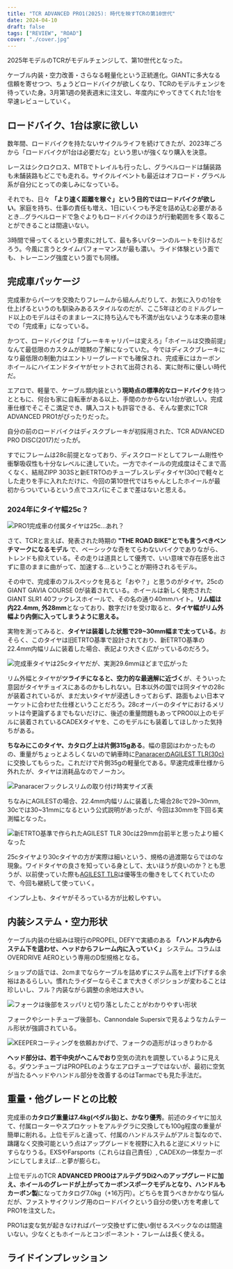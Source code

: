 ```yaml
---
title: "TCR ADVANCED PRO1(2025): 時代を映すTCRの第10世代"
date: 2024-04-10
draft: false
tags: ["REVIEW", "ROAD"]
cover: "./cover.jpg"
---
```


2025年モデルのTCRがモデルチェンジして、第10世代となった。

ケーブル内装・空力改善・さらなる軽量化という正統進化。GIANTに多大なる信頼を寄せつつ、ちょうどロードバイクが欲しくなり、TCRのモデルチェンジを待っていた身。3月第1週の発表週末に注文し、年度内にやってきてくれた1台を早速レビューしていく。

## ロードバイク、1台は家に欲しい

数年間、ロードバイクを持たないサイクルライフを続けてきたが、2023年ごろから「ロードバイクが1台は必要だな」という思いが強くなり購入を決意。

レースはシクロクロス、MTBでトレイルも行ったし、グラベルロードは舗装路も未舗装路もどこでも走れる。サイクルイベントも最近はオフロード・グラベル系が自分にとっての楽しみになっている。

それでも、日々 **「より速く距離を稼ぐ」という目的ではロードバイクが欲しい**。家庭を持ち、仕事の責任も増え、1日にいくつも予定を詰め込む必要があるとき…グラベルロードで急ぐよりもロードバイクのほうが行動範囲を多く取ることができることは間違いない。

3時間で帰ってくるという要求に対して、最も多いパターンのルートを引けるだろう。今風に言うとタイムパフォーマンスが最も濃い。ライド体験という面でも、トレーニング強度という面でも同様。

## 完成車パッケージ

完成車からパーツを交換たりフレームから組んんだりして、お気に入りの1台を仕上げるというのも馴染みあるスタイルなのだが、ここ5年ほどのミドルグレード以上のモデルはそのままレースに持ち込んでも不満が出ないような本来の意味での「完成車」になっている。

かつて、ロードバイクは「ブレーキキャリパーは変えろ」「ホイールは交換前提」なんて最低限のカスタムが暗黙の了解になっていた。今ではディスクブレーキになり最低限の制動力はエントリーグレードでも確保され、完成車にはカーボンホイールにハイエンドタイヤがセットされて出荷される、実に財布に優しい時代だ。

エアロで、軽量で、ケーブル類内装という**現時点の標準的なロードバイク**を持つとともに、何台も家に自転車がある以上、手間のかからない1台が欲しい。完成車仕様でそこそこ満足でき、購入コストも許容できる、そんな要求にTCR ADVANCED PRO1がぴったりだった。

自分の前のロードバイクはディスクブレーキが初採用された、TCR ADVANCED PRO DISC(2017)だったが。

<LinkBox url="https://blog.gensobunya.net/post/2016/10/tcr-advanced-pro-disc/" />

すでにフレームは28c前提となっており、ディスクロードとしてフレーム剛性や衝撃吸収性も十分なレベルに達していた。一方でホイールの完成度はそこまで高くなく、結局ZIPP 303Sと新ETRTOのチューブレスレディタイヤ(30c)で軽々とした走りを手に入れただけに、今回の第10世代ではちゃんとしたホイールが最初からついているという点でコスパにそこまで差はないと思える。

### 2024年にタイヤ幅25c？

![PRO1完成車の付属タイヤは25c…あれ？](./gaviacourse.jpg)

さて、TCRと言えば、発表された時期の **"THE ROAD BIKE"とでも言うべきベンチマークになるモデル** で、ベーシックな奇をてらわないバイクでありながら、トレンドも抑えている。その走りは道具として優秀で、いい意味で存在感を出さずに意のままに曲がって、加速する…ということが期待されるモデル。

その中で、完成車のフルスペックを見ると「おや？」と思うのがタイヤ。25cのGIANT GAVIA COURSE 0が装着されている。ホイールは新しく発売されたGIANT SLR1 40フックレスホイールで、その名の通り40mmハイト。**リム幅は内22.4mm, 外28mm**となっており、数字だけを受け取ると、**タイヤ幅がリム外幅より内側に入ってしまうように思える。**

実物を測ってみると、**タイヤは装着した状態で29~30mm幅まで太っている**。おそらく、このタイヤは旧ETRTO基準で設計されており、新ETRTO基準の22.4mm内幅リムに装着した場合、表記より大きく広がっているのだろう。

![完成車タイヤは25cタイヤだが、実測29.6mmほどまで広がった](./gavia25-width.jpg)

リム外幅とタイヤが**ツライチになると、空力的な最適解に近づく**が、そういった意図がタイヤチョイスにあるのかもしれない。日本以外の国では同タイヤの28cが装着されているが、まだ太いタイヤが浸透しきっておらず、路面もよい日本マーケットに合わせた仕様ということだろう。28cオーバーのタイヤにおけるメリットは今更論ずるまでもないだけに、後述の重量問題もあってPRO0以上のモデルに装着されているCADEXタイヤを、このモデルにも装着してほしかった気持ちがある。

<LinkBox url="https://www.amazon.co.jp/dp/B0B5Q9PSZ2" isAmazonLink />

**ちなみにこのタイヤ、カタログ上は片側315gある**。幅の意図はわかったものの、重量がちょっとよろしくないので納車時に[PanaracerのAGILEST TLR(30c)](https://amzn.to/3vwJkca)に交換してもらった。これだけで片側35gの軽量化である。早速完成車仕様から外れたが、タイヤは消耗品なのでノーカン。

![Panaracerフックレスリムの取り付け時実サイズ表](./image.png)

ちなみにAGILESTの場合、22.4mm内幅リムに装着した場合28cで29~30mm, 30cでは30~31mmになるという公式説明があったが、今回は30mmを下回る実測幅となった。

![新ETRTO基準で作られたAGILEST TLR 30cは29mm台前半と思ったより細くなった](./agilest30-width.jpg)

25cタイヤより30cタイヤの方が実際は細いという、規格の過渡期ならではのな現象。ワイドタイヤの良さを知っている身として、太いほうが良いのか？とも思うが、以前使っていた際も[AGILEST TLR](https://amzn.to/3vwJkca)は優等生の働きをしてくれていたので、今回も継続して使っていく。

インプレ上も、タイヤがそろっている方が比較しやすい。

<LinkBox url="https://blog.gensobunya.net/post/2022/04/agilest_tlr/" />

## 内装システム・空力形状

ケーブル内装の仕組みは現行のPROPEL, DEFYで実績のある **「ハンドル内からステム下を這わせ、ヘッドからフレーム内に入っていく」** システム。コラムはOVERDRIVE AEROという専用のD型規格となる。

ショップの話では、2cmまでならケーブルを詰めずにステム高を上げ下げする余裕はあるらしい。慣れたライダーならそこまで大きくポジションが変わることは珍しいし、フル？内装ながら調整の余地は大きい。

![フォークは後部をスッパリと切り落としたことがわかりやすい形状](./aero-fork.jpg)

フォークやシートチューブ後部も、Cannondale Supersixで見るようなカムテール形状が強調されている。

![KEEPERコーティングを依頼おかげで、フォークの造形がはっきりわかる](./keeper.jpg)

**ヘッド部分は、若干中央がへこんでおり**空気の流れを調整しているように見える。ダウンチューブはPROPELのようなエアロチューブではないが、最初に空気が当たるヘッドやハンドル部分を改善するのはTarmacでも見た手法だ。

## 重量・他グレードとの比較

完成車の**カタログ重量は7.4kg(ペダル抜)と、かなり優秀**。前述のタイヤに加えて、付属ローターやスプロケットをアルテグラに交換しても100g程度の重量が簡単に削れる。上位モデルと違って、付属のハンドルステムがアルミ製なので、躊躇なく交換可能という点はアップグレードを視野に入れると逆にメリットにすらなりうる。EXSやFarsports（これらは自己責任）, CADEXの一体型カーボンにしてしまえば…と夢が膨らむ。

上位モデルのTCR **ADVANCED PRO0はアルテグラDi2へのアップグレードに加え、ホイールのグレードが上がってカーボンスポークモデルとなり、ハンドルもカーボン製**になってカタログ7.0kg（+16万円）。どちらを買うべきかかなり悩んだが、ファストサイクリング用のロードバイクという自分の使い方を考慮してPRO1を注文した。

PRO1は変な気が起きなければパーツ交換せずに使い倒せるスペックなのは間違いない。少なくともホイールとコンポーネント・フレームは長く使える。

## ライドインプレッション
